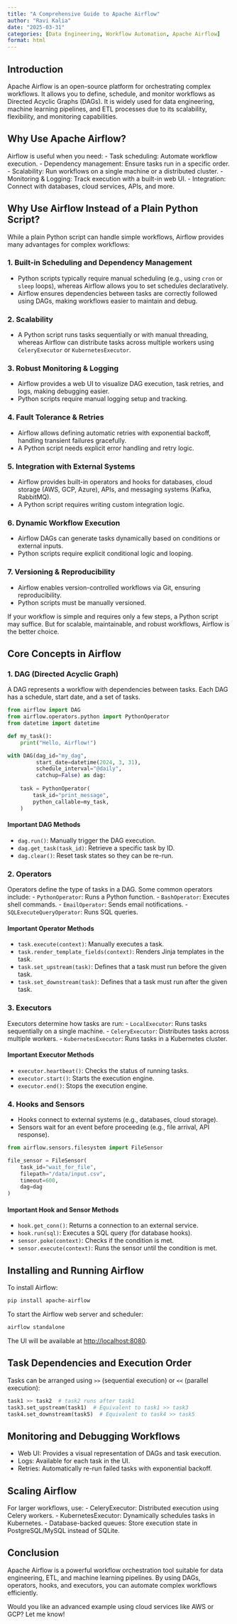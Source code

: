 ```yaml
---
title: "A Comprehensive Guide to Apache Airflow"
author: "Ravi Kalia"
date: "2025-03-31"
categories: [Data Engineering, Workflow Automation, Apache Airflow]
format: html
---
```


## Introduction

Apache Airflow is an open-source platform for orchestrating complex workflows. It allows you to define, schedule, and monitor workflows as Directed Acyclic Graphs (DAGs). It is widely used for data engineering, machine learning pipelines, and ETL processes due to its scalability, flexibility, and monitoring capabilities.

## Why Use Apache Airflow?

Airflow is useful when you need:
- Task scheduling: Automate workflow execution.
- Dependency management: Ensure tasks run in a specific order.
- Scalability: Run workflows on a single machine or a distributed cluster.
- Monitoring & Logging: Track execution with a built-in web UI.
- Integration: Connect with databases, cloud services, APIs, and more.

## Why Use Airflow Instead of a Plain Python Script?

While a plain Python script can handle simple workflows, Airflow provides many advantages for complex workflows:

### 1. Built-in Scheduling and Dependency Management

- Python scripts typically require manual scheduling (e.g., using `cron` or `sleep` loops), whereas Airflow allows you to set schedules declaratively.
- Airflow ensures dependencies between tasks are correctly followed using DAGs, making workflows easier to maintain and debug.

### 2. Scalability

- A Python script runs tasks sequentially or with manual threading, whereas Airflow can distribute tasks across multiple workers using `CeleryExecutor` or `KubernetesExecutor`.

### 3. Robust Monitoring & Logging

- Airflow provides a web UI to visualize DAG execution, task retries, and logs, making debugging easier.
- Python scripts require manual logging setup and tracking.

### 4. Fault Tolerance & Retries

- Airflow allows defining automatic retries with exponential backoff, handling transient failures gracefully.
- A Python script needs explicit error handling and retry logic.

### 5. Integration with External Systems

- Airflow provides built-in operators and hooks for databases, cloud storage (AWS, GCP, Azure), APIs, and messaging systems (Kafka, RabbitMQ).
- A Python script requires writing custom integration logic.

### 6. Dynamic Workflow Execution

- Airflow DAGs can generate tasks dynamically based on conditions or external inputs.
- Python scripts require explicit conditional logic and looping.

### 7. Versioning & Reproducibility

- Airflow enables version-controlled workflows via Git, ensuring reproducibility.
- Python scripts must be manually versioned.

If your workflow is simple and requires only a few steps, a Python script may suffice. But for scalable, maintainable, and robust workflows, Airflow is the better choice.

## Core Concepts in Airflow
### 1. DAG (Directed Acyclic Graph)

A DAG represents a workflow with dependencies between tasks. Each DAG has a schedule, start date, and a set of tasks.

```python
from airflow import DAG
from airflow.operators.python import PythonOperator
from datetime import datetime

def my_task():
    print("Hello, Airflow!")

with DAG(dag_id="my_dag",
         start_date=datetime(2024, 3, 31),
         schedule_interval="@daily",
         catchup=False) as dag:
    
    task = PythonOperator(
        task_id="print_message",
        python_callable=my_task,
    )
```

#### Important DAG Methods

- `dag.run()`: Manually trigger the DAG execution.
- `dag.get_task(task_id)`: Retrieve a specific task by ID.
- `dag.clear()`: Reset task states so they can be re-run.

### 2. Operators
Operators define the type of tasks in a DAG. Some common operators include:
- `PythonOperator`: Runs a Python function.
- `BashOperator`: Executes shell commands.
- `EmailOperator`: Sends email notifications.
- `SQLExecuteQueryOperator`: Runs SQL queries.

#### Important Operator Methods

- `task.execute(context)`: Manually executes a task.
- `task.render_template_fields(context)`: Renders Jinja templates in the task.
- `task.set_upstream(task)`: Defines that a task must run before the given task.
- `task.set_downstream(task)`: Defines that a task must run after the given task.

### 3. Executors

Executors determine how tasks are run:
- `LocalExecutor`: Runs tasks sequentially on a single machine.
- `CeleryExecutor`: Distributes tasks across multiple workers.
- `KubernetesExecutor`: Runs tasks in a Kubernetes cluster.

#### Important Executor Methods

- `executor.heartbeat()`: Checks the status of running tasks.
- `executor.start()`: Starts the execution engine.
- `executor.end()`: Stops the execution engine.

### 4. Hooks and Sensors

- Hooks connect to external systems (e.g., databases, cloud storage).
- Sensors wait for an event before proceeding (e.g., file arrival, API response).

```python
from airflow.sensors.filesystem import FileSensor

file_sensor = FileSensor(
    task_id="wait_for_file",
    filepath="/data/input.csv",
    timeout=600,
    dag=dag
)
```

#### Important Hook and Sensor Methods

- `hook.get_conn()`: Returns a connection to an external service.
- `hook.run(sql)`: Executes a SQL query (for database hooks).
- `sensor.poke(context)`: Checks if the condition is met.
- `sensor.execute(context)`: Runs the sensor until the condition is met.

## Installing and Running Airflow

To install Airflow:

```bash
pip install apache-airflow
```

To start the Airflow web server and scheduler:

```bash
airflow standalone
```

The UI will be available at [http://localhost:8080](http://localhost:8080).

## Task Dependencies and Execution Order

Tasks can be arranged using `>>` (sequential execution) or `<<` (parallel execution):

```python
task1 >> task2  # task2 runs after task1
task3.set_upstream(task1)  # Equivalent to task1 >> task3
task4.set_downstream(task5)  # Equivalent to task4 >> task5
```

## Monitoring and Debugging Workflows

- Web UI: Provides a visual representation of DAGs and task execution.
- Logs: Available for each task in the UI.
- Retries: Automatically re-run failed tasks with exponential backoff.

## Scaling Airflow

For larger workflows, use:
- CeleryExecutor: Distributed execution using Celery workers.
- KubernetesExecutor: Dynamically schedules tasks in Kubernetes.
- Database-backed queues: Store execution state in PostgreSQL/MySQL instead of SQLite.

## Conclusion

Apache Airflow is a powerful workflow orchestration tool suitable for data engineering, ETL, and machine learning pipelines. By using DAGs, operators, hooks, and executors, you can automate complex workflows efficiently.

Would you like an advanced example using cloud services like AWS or GCP? Let me know!

